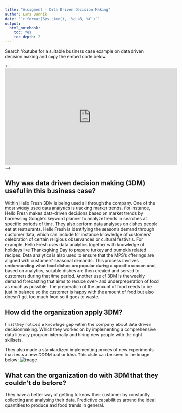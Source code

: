 ```yaml
---
title: "Assigment - Data Driven Decision Making"
author: Lars Bunnik
date: "`r format(Sys.time(), '%d %B, %Y')`"
output:
  html_notebook:
    toc: yes
    toc_depth: 2
---
```


Search Youtube for a suitable business case example on data driven decision making and copy the embed code below.

<---- <iframe width="560" height="315" src="https://www.youtube.com/embed/ajgmjWevOoY?start=1253" title="YouTube video player" frameborder="0" allow="accelerometer; autoplay; clipboard-write; encrypted-media; gyroscope; picture-in-picture" allowfullscreen></iframe> ---->


## Why was data driven decision making (3DM) useful in this business case?
Within Hello Fresh 3DM is being used all through the company. One of the most widely used data analytics is tracking market trends. For instance, Hello Fresh makes data-driven decisions based on market trends by harnessing Google’s keyword planner to analyze trends in searches at specific periods of time. They also perform data analyses on dishes people eat at restaurants. Hello Fresh is identifying the season’s demand through customer data, which can include for instance knowledge of customers’ celebration of certain religious observances or cultural festivals. For example, Hello Fresh uses data analytics together with knowledge of holidays like Thanksgiving Day to prepare turkey and pumpkin related recipes.
Data analytics is also used to ensure that the MPS’s offerings are aligned with customers' seasonal demands. This process involves understanding what food dishes are popular during a specific season and, based on analytics, suitable dishes are then created and served to customers during that time period. Another use of 3DM is the weekly demand forecasting that aims to reduce over- and underpreperation of food as much as possible. The preperation of the amount of food needs to be just in balance so the customer is happy with the amount of food but also doesn't get too much food so it goes to waste. 

## How did the organization apply 3DM?
First they noticed a knowlage gap within the company about data driven decisionmaking. Which they worked on by implementing a comprehensive data literacy program internally and hiring new people with the right skillsets. 

They also made a standardized implementing proces of new experiments that tests a new DDDM tool or idea. This cicle can be seen in the image below:
![image](https://user-images.githubusercontent.com/85441972/137776597-a676fb5d-0904-4e89-9649-5276ce5e0ffa.png)

## What can the organization do with 3DM that they couldn’t do before?
They have a better way of getting to know their customer by constantly collecting and analysing their data. Predictive capabilities around the ideal quantities to produce and food trends in general.
